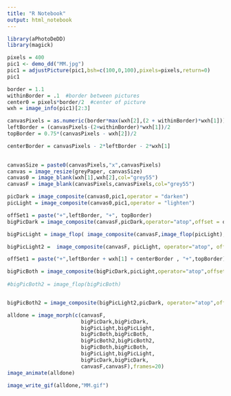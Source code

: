 ```yaml
---
title: "R Notebook"
output: html_notebook
---
```


```r
library(aPhotoDeDD)
library(magick)

pixels = 400
pic1 <- demo_dd("MM.jpg")
pic1 = adjustPicture(pic1,bsh=c(100,0,100),pixels=pixels,return=0)
pic1

```
```r
border = 1.1
withinBorder = .1  #border between pictures
center0 = pixels*border/2  #center of picture
wxh = image_info(pic1)[2:3]

canvasPixels = as.numeric(border*max(wxh[2],(2 + withinBorder)*wxh[1]))
leftBorder = (canvasPixels-(2+withinBorder)*wxh[1])/2
topBorder = 0.75*(canvasPixels - wxh[2])/2

centerBorder = canvasPixels - 2*leftBorder - 2*wxh[1]
  

canvasSize = paste0(canvasPixels,"x",canvasPixels)
canvas = image_resize(greyPaper, canvasSize)
canvas0 = image_blank(wxh[1],wxh[2],col="grey55")
canvasF = image_blank(canvasPixels,canvasPixels,col="grey55")

picDark = image_composite(canvas0,pic1,operator = "darken")
picLight = image_composite(canvas0,pic1,operator = "lighten")

offSet1 = paste("+",leftBorder, "+", topBorder)
bigPicDark = image_composite(canvasF,picDark,operator="atop",offset = offSet1)

bigPicLight = image_flop( image_composite(canvasF,image_flop(picLight),operator="atop",offset = offSet1) )

bigPicLight2 =  image_composite(canvasF, picLight, operator="atop", offset = offSet1) 

offSet1 = paste("+",leftBorder + wxh[1] + centerBorder , "+",topBorder)

bigPicBoth = image_composite(bigPicDark,picLight,operator="atop",offset = offSet1)
 
#bigPicBoth2 = image_flop(bigPicBoth)


bigPicBoth2 = image_composite(bigPicLight2,picDark, operator="atop",offset = offSet1)

alldone = image_morph(c(canvasF,
                        bigPicDark,bigPicDark,
                        bigPicLight,bigPicLight,
                        bigPicBoth,bigPicBoth,
                        bigPicBoth2,bigPicBoth2,
                        bigPicBoth,bigPicBoth,
                        bigPicLight,bigPicLight,
                        bigPicDark,bigPicDark,
                        canvasF,canvasF),frames=20)
image_animate(alldone)

image_write_gif(alldone,"MM.gif")
```

